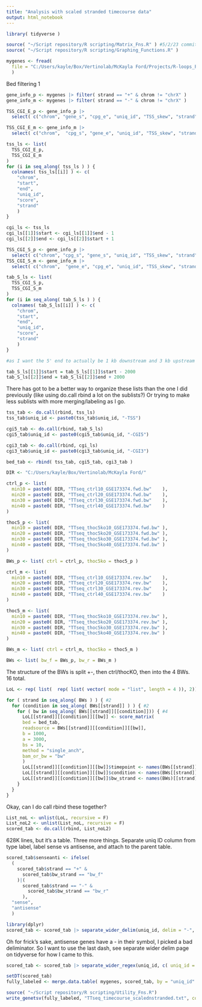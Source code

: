 ```yaml
---
title: "Analysis with scaled stranded timecourse data"
output: html_notebook
---
```


```r
library( tidyverse )
```

```r
source( "~/Script repository/R scripting/Matrix_Fns.R" ) #5/2/23 commit at my github https://github.com/McK-Ford/Script-repository/blob/main/R%20scripting/Matrix.R
source( "~/Script repository/R scripting/Graphing_Functions.R" )
```

```r
mygenes <- fread( 
  file = "C:/Users/kayle/Box/Vertinolab/McKayla Ford/Projects/R-loops_Pausing/Sequence_based_analysis/Classing_by_Skew/beds/skew_classed_refseq_wheader.txt"
  )
```

Bed filtering 1
```r
gene_info_p <- mygenes |> filter( strand == "+" & chrom != "chrX" )
gene_info_m <- mygenes |> filter( strand == "-" & chrom != "chrX" )
```

```r
TSS_CGI_E_p <- gene_info_p |>
  select( c("chrom", "gene_s", "cpg_e", "uniq_id", "TSS_skew", "strand") )

TSS_CGI_E_m <- gene_info_m |>
  select( c("chrom",  "cpg_s", "gene_e", "uniq_id", "TSS_skew", "strand") )
```

```r
tss_ls <- list(
  TSS_CGI_E_p,
  TSS_CGI_E_m
)
for (i in seq_along( tss_ls ) ) {
  colnames( tss_ls[[i]] ) <- c(
    "chrom",
    "start",
    "end",
    "uniq_id",
    "score",
    "strand"
    )
}
```

```r
cgi_ls <- tss_ls
cgi_ls[[1]]$start <- cgi_ls[[1]]$end - 1
cgi_ls[[2]]$end <- cgi_ls[[2]]$start + 1
```

```r
TSS_CGI_S_p <- gene_info_p |>
  select( c("chrom", "cpg_s", "gene_s", "uniq_id", "TSS_skew", "strand") )
TSS_CGI_S_m <- gene_info_m |>
  select( c("chrom",  "gene_e", "cpg_e", "uniq_id", "TSS_skew", "strand") )

```

```r
tab_S_ls <- list(
  TSS_CGI_S_p,
  TSS_CGI_S_m
)
for (i in seq_along( tab_S_ls ) ) {
  colnames( tab_S_ls[[i]] ) <- c(
    "chrom",
    "start",
    "end",
    "uniq_id",
    "score",
    "strand"
    )
}

#as I want the 5' end to actually be 1 kb downstream and 3 kb upstream due to antisense orientation / tx, will say focal point is 2 kb upstream of actual focal point. This will let me use the same 'before 1 kb, after 3 kb' as with the others, as it will still cover the correct 4 kb then, instead of having to tell it 'before 3 kb, after 1 kb'. Would not work for bams as those are even more strand aware and flip.

tab_S_ls[[1]]$start = tab_S_ls[[1]]$start - 2000
tab_S_ls[[2]]$end = tab_S_ls[[2]]$end + 2000

```

There has got to be a better way to organize these lists than the one I did previously (like using do.call rbind a lot on the sublists?) Or trying to make less sublists with more merging/labeling as I go.

```r
tss_tab <- do.call(rbind, tss_ls)
tss_tab$uniq_id <- paste0(tss_tab$uniq_id, "-TSS")

cgi5_tab <- do.call(rbind, tab_S_ls)
cgi5_tab$uniq_id <- paste0(cgi5_tab$uniq_id, "-CGI5")

cgi3_tab <- do.call(rbind, cgi_ls)
cgi3_tab$uniq_id <- paste0(cgi3_tab$uniq_id, "-CGI3")

bed_tab <- rbind( tss_tab, cgi5_tab, cgi3_tab )
```

```r
DIR <- "C:/Users/kayle/Box/Vertinolab/McKayla Ford/"

ctrl_p <- list(
  min10 = paste0( DIR, "TTseq_ctrl10_GSE173374.fwd.bw"    ),
  min20 = paste0( DIR, "TTseq_ctrl20_GSE173374.fwd.bw"    ),
  min30 = paste0( DIR, "TTseq_ctrl30_GSE173374.fwd.bw"    ),
  min40 = paste0( DIR, "TTseq_ctrl40_GSE173374.fwd.bw"    )
)

thoc5_p <- list(
  min10 = paste0( DIR, "TTseq_thoc5ko10_GSE173374.fwd.bw" ),
  min20 = paste0( DIR, "TTseq_thoc5ko20_GSE173374.fwd.bw" ),
  min30 = paste0( DIR, "TTseq_thoc5ko30_GSE173374.fwd.bw" ),
  min40 = paste0( DIR, "TTseq_thoc5ko40_GSE173374.fwd.bw" )
)

BWs_p <- list( ctrl = ctrl_p, thoc5ko = thoc5_p )

ctrl_m <- list(
  min10 = paste0( DIR, "TTseq_ctrl10_GSE173374.rev.bw"    ),
  min20 = paste0( DIR, "TTseq_ctrl20_GSE173374.rev.bw"    ),
  min30 = paste0( DIR, "TTseq_ctrl30_GSE173374.rev.bw"    ),
  min40 = paste0( DIR, "TTseq_ctrl40_GSE173374.rev.bw"    )
)

thoc5_m <- list(
  min10 = paste0( DIR, "TTseq_thoc5ko10_GSE173374.rev.bw" ),
  min20 = paste0( DIR, "TTseq_thoc5ko20_GSE173374.rev.bw" ),
  min30 = paste0( DIR, "TTseq_thoc5ko30_GSE173374.rev.bw" ),
  min40 = paste0( DIR, "TTseq_thoc5ko40_GSE173374.rev.bw" )
)

BWs_m <- list( ctrl = ctrl_m, thoc5ko = thoc5_m )

BWs <- list( bw_f = BWs_p, bw_r = BWs_m )
```

The structure of the BWs is split +-, then ctrl/thocKO, then into the 4 BWs. 16 total.

```r
LoL <- rep( list(  rep( list( vector( mode = "list", length = 4 )), 2)), 2 ) #preallocate a list

for ( strand in seq_along( BWs ) ) { #2
  for (condition in seq_along( BWs[[strand]] ) ) { #2
    for ( bw in seq_along( BWs[[strand]][[condition]])) { #4
      LoL[[strand]][[condition]][[bw]] <- score_matrix(
      bed = bed_tab,
      readsource = BWs[[strand]][[condition]][[bw]],
      b = 1000,
      a = 3000,
      bs = 10,
      method = "single_anch",
      bam_or_bw = "bw"
      )
      LoL[[strand]][[condition]][[bw]]$timepoint <- names(BWs[[strand]][[condition]])[[bw]]
      LoL[[strand]][[condition]][[bw]]$condition <- names(BWs[[strand]])[[condition]]
      LoL[[strand]][[condition]][[bw]]$bw_strand <- names(BWs)[[strand]]
    }
  }
}
```
Okay, can I do call rbind these together?
```r
List_noL <- unlist(LoL, recursive = F)
List_noL2 <- unlist(List_noL, recursive = F)
scored_tab <- do.call(rbind, List_noL2)
```
628K lines, but it's a table. Three more things. Separate uniq ID column from type label, label sense vs antisense, and attach to the parent table.
```r
scored_tab$senseanti <- ifelse(
  (
    scored_tab$strand == "+" &
      scored_tab$bw_strand == "bw_f"
    )|(
      scored_tab$strand == "-" &
        scored_tab$bw_strand == "bw_r"
      ),
  "sense",
  "antisense"
  )
```

```r
library(dplyr)
scored_tab <- scored_tab |> separate_wider_delim(uniq_id, delim = "-", names = c("uniq_id", "loc"))
```

Oh for frick's sake, antisense genes have a - in their symbol, I picked a bad deliminator. So I want to use the last dash, see separate wider delim page on tidyverse for how I came to this.

```r
scored_tab <- scored_tab |> separate_wider_regex(uniq_id, c( uniq_id = ".*", "-", loc = ".*"))
```


```r
setDT(scored_tab)
fully_labeled <- merge.data.table( mygenes, scored_tab, by = "uniq_id" )
```


```r
source( "~/Script repository/R scripting/Utility_Fns.R")
write_genetsv(fully_labeled, "TTseq_timecourse_scalednstranded.txt", coln=TRUE)
```